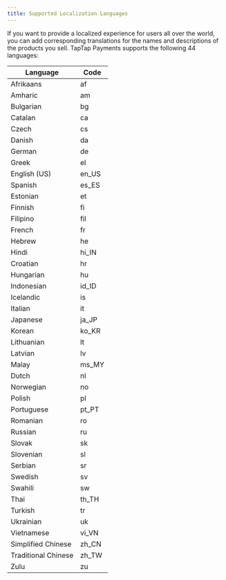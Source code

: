 ```yaml
---
title: Supported Localization Languages
---
```


<head>
  <meta name="robots" content="noindex" />
</head>

If you want to provide a localized experience for users all over the world, you can add corresponding translations for the names and descriptions of the products you sell. TapTap Payments supports the following 44 languages:


|  Language   | Code  | 
|  ----  | ----  |
|  Afrikaans |  af  | 
|  Amharic |  am  | 
|  Bulgarian |  bg  | 
|  Catalan |  ca  | 
|  Czech |  cs  | 
|  Danish |  da  | 
|  German |  de  | 
|  Greek |  el  | 
|  English (US) |  en_US  | 
|  Spanish |  es_ES  | 
|  Estonian |  et  | 
|  Finnish |  fi  | 
|  Filipino |  fil  | 
|  French |  fr  | 
|  Hebrew |  he  | 
|  Hindi |  hi_IN  | 
|  Croatian |  hr  | 
|  Hungarian |  hu  | 
|  Indonesian |  id_ID  | 
|  Icelandic |  is  | 
|  Italian |  it  | 
|  Japanese |  ja_JP  | 
|  Korean |   ko_KR | 
|  Lithuanian |  lt  | 
|  Latvian |  lv  | 
|  Malay |  ms_MY  | 
|  Dutch |  nl  | 
|  Norwegian |  no  | 
|  Polish |  pl  | 
|  Portuguese |  pt_PT  | 
|  Romanian |  ro  | 
|  Russian |  ru  | 
|  Slovak |  sk  | 
|  Slovenian |  sl  | 
|  Serbian |  sr  | 
|  Swedish |  sv  | 
|  Swahili |   sw | 
|  Thai |  th_TH  | 
|  Turkish |  tr  | 
|  Ukrainian |  uk  | 
|  Vietnamese |  vi_VN  | 
|  Simplified Chinese |  zh_CN  | 
|  Traditional Chinese |  zh_TW  | 
|  Zulu |  zu  | 
